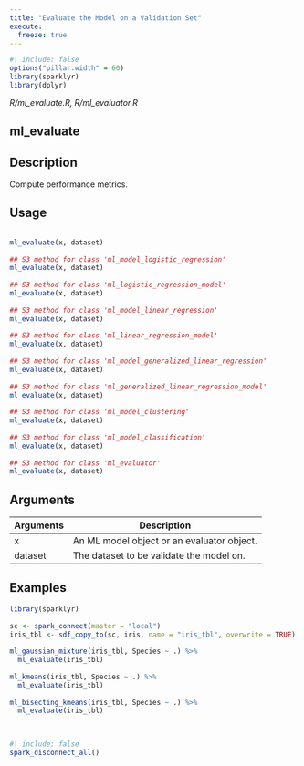 ```yaml
---
title: "Evaluate the Model on a Validation Set"
execute:
  freeze: true
---
```


```r
#| include: false
options("pillar.width" = 60)
library(sparklyr) 
library(dplyr)
```

*R/ml_evaluate.R, R/ml_evaluator.R*

## ml_evaluate

## Description
 Compute performance metrics. 


## Usage
```r
 
ml_evaluate(x, dataset) 
 
## S3 method for class 'ml_model_logistic_regression'
ml_evaluate(x, dataset) 
 
## S3 method for class 'ml_logistic_regression_model'
ml_evaluate(x, dataset) 
 
## S3 method for class 'ml_model_linear_regression'
ml_evaluate(x, dataset) 
 
## S3 method for class 'ml_linear_regression_model'
ml_evaluate(x, dataset) 
 
## S3 method for class 'ml_model_generalized_linear_regression'
ml_evaluate(x, dataset) 
 
## S3 method for class 'ml_generalized_linear_regression_model'
ml_evaluate(x, dataset) 
 
## S3 method for class 'ml_model_clustering'
ml_evaluate(x, dataset) 
 
## S3 method for class 'ml_model_classification'
ml_evaluate(x, dataset) 
 
## S3 method for class 'ml_evaluator'
ml_evaluate(x, dataset) 
```

## Arguments
|Arguments|Description|
|---|---|
| x | An ML model object or an evaluator object. |
| dataset | The dataset to be validate the model on. |





## Examples
```r
library(sparklyr)
 
sc <- spark_connect(master = "local") 
iris_tbl <- sdf_copy_to(sc, iris, name = "iris_tbl", overwrite = TRUE) 
 
ml_gaussian_mixture(iris_tbl, Species ~ .) %>% 
  ml_evaluate(iris_tbl) 
 
ml_kmeans(iris_tbl, Species ~ .) %>% 
  ml_evaluate(iris_tbl) 
 
ml_bisecting_kmeans(iris_tbl, Species ~ .) %>% 
  ml_evaluate(iris_tbl) 
 
 
```



```r
#| include: false
spark_disconnect_all()
```
